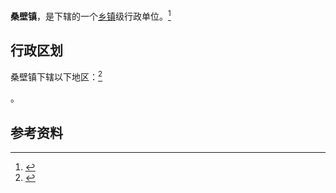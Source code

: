 {{中国乡级行政区|14/10/32/101/000}}

'''桑壁镇'''，是{{PRC admin/fullname|14/10/32/101/000|3}}下辖的一个[[乡镇|乡镇]]级行政单位。<ref>{{PRC admin/ref sgc|{{PRC admin/parent|14/10/32/101/000}}}}</ref>

== 行政区划 ==

桑壁镇下辖以下地区：<ref>{{PRC admin/ref sgc|14/10/32/101/000}}</ref>

{{PRC admin/children|14/10/32/101/000}}。

== 参考资料 ==

{{reflist}}

{{行政区划小作品}}
{{PRC admin/navcat|14/10/32/101/000}}